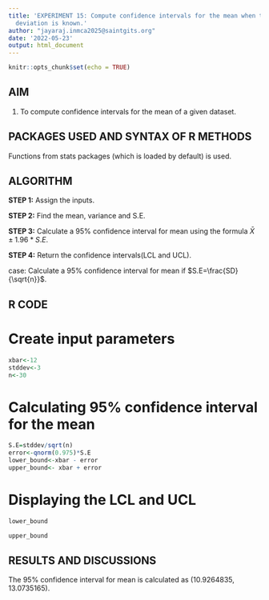 ---
title: 'EXPERIMENT 15: Compute confidence intervals for the mean when the standard
  deviation is known.'
author: "jayaraj.inmca2025@saintgits.org"
date: '2022-05-23'
output: html_document
---

```{r setup, include=FALSE}
knitr::opts_chunk$set(echo = TRUE)
```

## AIM
1. To compute confidence intervals for the mean of a given dataset.

## PACKAGES USED AND SYNTAX OF R METHODS

Functions from stats packages (which is loaded by default) is used.

## ALGORITHM

**STEP 1:** Assign the inputs.

**STEP 2:** Find the mean, variance and S.E.

**STEP 3:** Calculate a 95% confidence interval for mean using the formula $\bar{X}\pm1.96*S.E$.

**STEP 4:** Return the confidence intervals(LCL and UCL).

case: Calculate a 95% confidence interval for mean if $S.E=\frac{SD}{\sqrt{n}}$.

## R CODE

# Create input parameters
```{r}
xbar<-12
stddev<-3
n<-30
```

# Calculating 95% confidence interval for the mean

```{r}
S.E=stddev/sqrt(n)
error<-qnorm(0.975)*S.E
lower_bound<-xbar - error
upper_bound<- xbar + error
```

# Displaying the LCL and UCL
```{r}
lower_bound
```
```{r}
upper_bound
```

## RESULTS AND DISCUSSIONS

The 95% confidence interval for mean is calculated as (10.9264835, 13.0735165).
